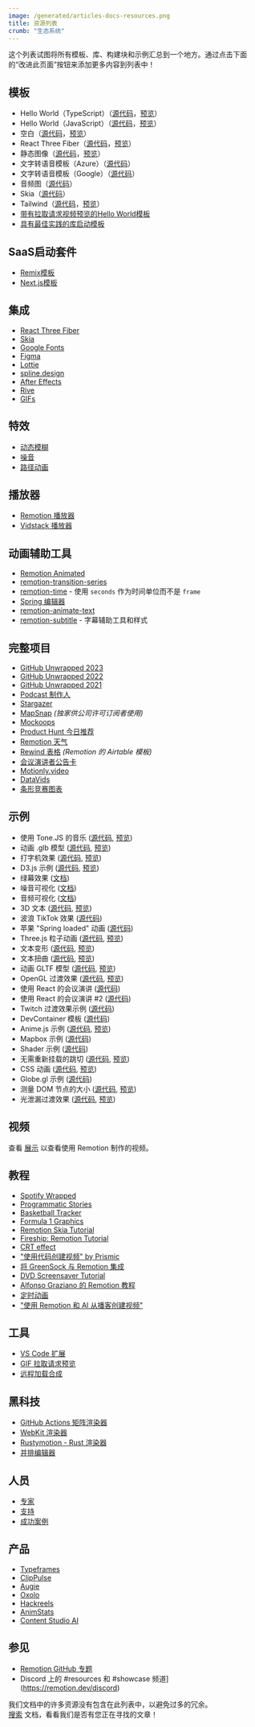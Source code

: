 ```yaml
---
image: /generated/articles-docs-resources.png
title: 资源列表
crumb: "生态系统"
---
```


这个列表试图将所有模板、库、构建块和示例汇总到一个地方。通过点击下面的“改进此页面”按钮来添加更多内容到列表中！

## 模板

- Hello World（TypeScript）（[源代码](https://github.com/remotion-dev/template-helloworld)，[预览](https://remotion-helloworld.vercel.app/)）
- Hello World（JavaScript）（[源代码](https://github.com/remotion-dev/template-helloworld-javascript)，[预览](https://template-helloworld-javascript.vercel.app/)）
- 空白（[源代码](https://github.com/remotion-dev/template-empty)，[预览](https://template-empty.vercel.app/)）
- React Three Fiber（[源代码](https://github.com/remotion-dev/template-three)，[预览](https://template-three-remotion.vercel.app/)）
- 静态图像（[源代码](https://github.com/remotion-dev/template-still)，[预览](https://template-still.vercel.app/)）
- 文字转语音模板（Azure）（[源代码](https://github.com/FelippeChemello/Remotion-TTS-Example)）
- 文字转语音模板（Google）（[源代码](https://github.com/thecmdrunner/remotion-gtts-template)）
- 音频图（[源代码](https://github.com/remotion-dev/template-audiogram)）
- Skia（[源代码](https://github.com/remotion-dev/template-skia)）
- Tailwind（[源代码](https://github.com/remotion-dev/template-tailwind)，[预览](https://template-tailwind-remotion.vercel.app/)）
- [带有拉取请求视频预览的Hello World模板](https://github.com/stoat-dev/example-remotion)
- [具有最佳实践的库启动模板](https://github.com/remotion-dev/library-starter)

## SaaS启动套件

- [Remix模板](https://github.com/remotion-dev/template-remix)
- [Next.js模板](https://github.com/remotion-dev/template-next)

## 集成

- [React Three Fiber](/docs/three)
- [Skia](/docs/skia)
- [Google Fonts](/docs/google-fonts)
- [Figma](/docs/figma)
- [Lottie](/docs/lottie)
- [spline.design](/docs/spline)
- [After Effects](/docs/after-effects)
- [Rive](/docs/rive)
- [GIFs](/docs/gif)

## 特效

- [动态模糊](/docs/motion-blur)
- [噪音](/docs/noise)
- [路径动画](/docs/paths)



## 播放器

- [Remotion 播放器](/docs/player)
- [Vidstack 播放器](https://www.vidstack.io/docs/player/getting-started/installation/react?provider=remotion&styling=default-layout)



## 动画辅助工具

- [Remotion Animated](https://www.remotion-animated.dev/)
- [remotion-transition-series](https://github.com/marcusstenbeck/remotion-transition-series)
- [remotion-time](https://github.com/fwextensions/remotion-time) - 使用 `seconds` 作为时间单位而不是 `frame`
- [Spring 编辑器](https://springs.remotion.dev)
- [remotion-animate-text](https://github.com/pskd73/remotion-animate-text)
- [remotion-subtitle](https://github.com/ahgsql/remotion-subtitles) - 字幕辅助工具和样式



## 完整项目

- [GitHub Unwrapped 2023](https://github.com/remotion-dev/github-unwrapped-2023)
- [GitHub Unwrapped 2022](https://github.com/remotion-dev/github-unwrapped-2022)
- [GitHub Unwrapped 2021](https://github.com/remotion-dev/github-unwrapped-2021)
- [Podcast 制作人](https://github.com/FelippeChemello/podcast-maker)
- [Stargazer](https://github.com/pomber/stargazer)
- [MapSnap](https://remotion.pro) _(独家供公司许可订阅者使用)_
- [Mockoops](https://github.com/Just-Moh-it/Mockoops)
- [Product Hunt 今日推荐](https://github.com/Kamigami55/product-hunt-today)
- [Remotion 天气](https://github.com/florentpergoud/remotion-weather)
- [Rewind 表格](https://github.com/gregonarash/rewind-table) _(Remotion 的 Airtable 模板)_
- [会议演讲者公告卡](https://github.com/lyonjs/social-video-generator)
- [Motionly.video](https://github.com/karelnagel/motionly)
- [DataVids](https://github.com/apsquared/datavids_public)
- [条形竞赛图表](https://github.com/hylarucoder/remotion-bar-race-chart)



## 示例

- 使用 Tone.JS 的音乐 ([源代码](https://github.com/remotion-dev/tone-js-example), [预览](https://tone-js-example.vercel.app/))
- 动画 .glb 模型 ([源代码](https://github.com/remotion-dev/glb-example), [预览](https://glb-example.vercel.app/))
- 打字机效果 ([源代码](https://github.com/remotion-dev/typewriter), [预览](https://typewriter-remotion.vercel.app/))
- D3.js 示例 ([源代码](https://github.com/remotion-dev/d3-example), [预览](https://d3-example-remotion.vercel.app/))
- 绿幕效果 ([文档](/docs/video-manipulation))
- 噪音可视化 ([文档](/docs/noise-visualization))
- 音频可视化 ([文档](/docs/audio-visualization))
- 3D 文本 ([源代码](https://github.com/remotion-dev/3d-text), [预览](https://3d-text-remotion.vercel.app/))
- 波浪 TikTok 效果 ([源代码](https://github.com/JonnyBurger/wavy-meme))
- 苹果 "Spring loaded" 动画 ([源代码](https://github.com/JonnyBurger/spring-loaded))
- Three.js 粒子动画 ([源代码](https://github.com/JonnyBurger/three-particles), [预览](https://three-particles-remotion.vercel.app/))
- 文本变形 ([源代码](https://github.com/remotion-dev/morph-text), [预览](https://morph-text-remotion.vercel.app/))
- 文本扭曲 ([源代码](https://github.com/remotion-dev/text-warping), [预览](https://text-warping.vercel.app/?/Promo))
- 动画 GLTF 模型 ([源代码](https://github.com/remotion-dev/remotion-three-gltf-example), [预览](https://remotion-three-gltf-example.vercel.app/))
- OpenGL 过渡效果 ([源代码](https://github.com/remotion-dev/remotion-gl-transitions), [预览](https://remotion-gl-transitions.vercel.app/))
- 使用 React 的会议演讲 ([源代码](https://github.com/pomber/record-talk-with-remotion))
- 使用 React 的会议演讲 #2 ([源代码](https://github.com/JonnyBurger/react-summit-talk))
- Twitch 过渡效果示例 ([源代码](https://github.com/JonnyBurger/ledevevent-stinger))
- DevContainer 模板 ([源代码](https://github.com/openscript/remotion-devcontainer-template))
- Anime.js 示例 ([源代码](https://github.com/remotion-dev/anime-example), [预览](https://anime-example-remotion.vercel.app/))
- Mapbox 示例 ([源代码](https://github.com/remotion-dev/mapbox-example))
- Shader 示例 ([源代码](https://github.com/onion2k/a-roll))
- 无需重新挂载的跳切 ([源代码](https://github.com/remotion-dev/video-with-jump-cuts), [预览](https://video-with-jump-cuts.vercel.app/))
- CSS 动画 ([源代码](https://github.com/remotion-dev/css-animation-play-state), [预览](https://css-animation-play-state.vercel.app/))
- Globe.gl 示例 ([源代码](https://github.com/alexfernandez803/remotion-globegl))
- 测量 DOM 节点的大小 ([源代码](https://github.com/remotion-dev/measure-item), [预览](https://measure-item.vercel.app/))
- 光泄漏过渡效果 ([源代码](https://github.com/remotion-dev/light-leak-example), [预览](https://light-leak-example.vercel.app/))

## 视频

查看 [展示](/showcase) 以查看使用 Remotion 制作的视频。



## 教程

- [Spotify Wrapped](https://www.youtube.com/watch?v=I-y_5H9-3gk&t=86s)
- [Programmatic Stories](https://www.youtube.com/watch?v=70UdF6DWY3M&t=6s)
- [Basketball Tracker](https://www.youtube.com/watch?v=A8miHLSf_BI&t=77s)
- [Formula 1 Graphics](https://www.youtube.com/watch?v=sA-X0Bw_7Gg&t=146s)
- [Remotion Skia Tutorial](https://www.youtube.com/watch?v=-7MOoWN2_nk)
- [Fireship: Remotion Tutorial](https://www.youtube.com/watch?v=deg8bOoziaE&t=3s)
- [CRT effect](https://www.youtube.com/watch?v=-7MOoWN2_nk)
- ["使用代码创建视频" by Prismic](https://prismic.io/blog/create-videos-with-code-remotion-tutorial)
- [将 GreenSock 与 Remotion 集成](https://archive.ph/dGQ19)
- [DVD Screensaver Tutorial](https://www.youtube.com/watch?v=n69siyttEwM)
- [Alfonso Graziano 的 Remotion 教程](https://www.youtube.com/watch?v=r4v1J7ozxIg)
- [定时动画](https://www.youtube.com/watch?v=WigIALCnEvw)
- ["使用 Remotion 和 AI 从播客创建视频"](https://www.youtube.com/watch?v=EGxBBL91nRM)



## 工具

- [VS Code 扩展](https://marketplace.visualstudio.com/items?itemName=KarelNagel.remotion-vscode)
- [GIF 拉取请求预览](https://github.com/stoat-dev/example-remotion)
- [远程加载合成](https://github.com/musafiroon/remotion-remote-composition)



## 黑科技

- [GitHub Actions 矩阵渲染器](https://github.com/yuvraj108c/Remotion-Matrix-Renderer)
- [WebKit 渲染器](https://iosexample.com/using-wkwebview-as-a-faster-alternative-for-rendering-remotion-compositions/)
- [Rustymotion - Rust 渲染器](https://github.com/clearlysid/rustymotion)
- [并排编辑器](https://www.loom.com/share/7b2aa7fe14c04e858838f137ed19dfd8)



## 人员

- [专家](/experts)
- [支持](/docs/support)
- [成功案例](/success-stories)



## 产品

- [Typeframes](https://www.typeframes.com)
- [ClipPulse](https://www.clippulse.com/)
- [Augie](https://www.meetaugie.com/)
- [Oxolo](https://www.oxolo.com/)
- [Hackreels](https://www.hackreels.com/)
- [AnimStats](https://www.animstats.com/)
- [Content Studio AI](https://contentstudioai.com/)

## 参见

- [Remotion GitHub 专题](https://github.com/topics/remotion)
- Discord 上的 #resources 和 #showcase 频道](https://remotion.dev/discord)

我们文档中的许多资源没有包含在此列表中，以避免过多的冗余。  
[搜索](/search) 文档，看看我们是否有您正在寻找的文章！
